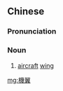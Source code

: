 {{also|机翼}}
==Chinese==
{{zh-forms|s=机翼}}

===Pronunciation===
{{zh-pron
|m=jīyì
|mn=ki-e̍k
|cat=n
}}

===Noun===
{{zh-noun}}

# [[aircraft]] [[wing]]

[[mg:機翼]]